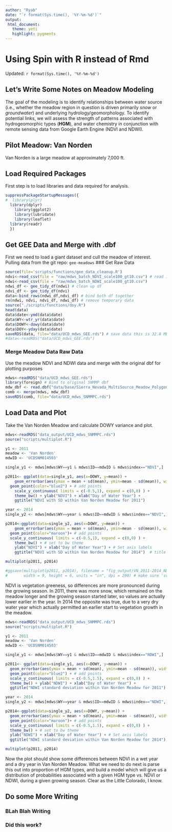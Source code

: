 ---
author: "Ryab"
date: "`r format(Sys.time(), '%Y-%m-%d')`"
output:
 html_document:
   theme: yeti
   highlight: pygments
--- 

# Using Spin with R instead of Rmd
Updated: `r format(Sys.time(), '%Y-%m-%d')`

## Let's Write Some Notes on Meadow Modeling

The goal of the modeling is to identify relationships between water source 
(i.e., whether the meadow region in question is driven primarily *snow* or 
*groundwater*) and underlying hydrology/geomorphology. To identify potential
links, we will assess the strength of patterns associated with hydrogeomorphic
types (**HGM**), and water chemistry in conjunction with remote sensing data
from Google Earth Engine (NDVI and NDWI).

## Pilot Meadow: Van Norden

Van Norden is a large meadow at approximately 7,000 ft. 

## Load Required Packages
First step is to load libraries and data required for analysis.

```{r load-libs, include=TRUE}
suppressPackageStartupMessages({
#  library(plyr)
  library(dplyr)
	library(ggplot2)
	library(lubridate)
	library(leaflet)
  library(readr)
  })
```

## Get GEE Data and Merge with .dbf
First we need to load a giant dataset and cull the meadow of interest.
Pulling data from the git repo: `gee-meadows`
### Get Raw Data 

```{r pull-raw-mdw, include=TRUE, eval=FALSE, echo=TRUE}
source(file='scripts/functions/gee_data_cleanup.R')
ndvi<-read_csv(file = "raw/mdws_batch_NDVI_scale100_gt10.csv") # read in raw csv
ndwi<-read_csv(file = "raw/mdws_batch_NDWI_scale100_gt10.csv")
ndwi_df <- gee_tidy_df(ndwi) # clean up df
ndvi_df <- gee_tidy_df(ndvi)
data<-bind_rows(ndwi_df,ndvi_df) # bind both df together
rm(ndwi, ndvi, ndvi_df, ndwi_df) # remove temporary data
source("./scripts/functions/doy.R")
head(data)
data$date<-ymd(data$date)
data$WY<-wtr_yr(data$date)
data$DOWY<-dowy(data$date)
data$DOY<-yday(data$date)
saveRDS(data, file="data/UCD_mdws_GEE.rds") # save data this is 32.8 MB
#data<-readRDS("data/UCD_mdws_GEE.rds")
```

### Merge Meadow Data Raw Data 
Use the meadow NDVI and NDWI data and merge with the original dbf for plotting purposes

```{r mdw-merge, include=TRUE, eval=FALSE, echo=TRUE}
mdws<-readRDS("data/UCD_mdws_GEE.rds")
library(foreign) # Bind to original SNMMP dbf
mdw_dbf <- read.dbf("data/base/Sierra_Nevada_MultiSource_Meadow_Polygons_Compilation_v1_simplify10m.dbf")
comb <- merge(mdws, mdw_dbf)
saveRDS(comb, file="data/UCD_mdws_SNMMPC.rds")
```

## Load Data and Plot
Take the Van Norden Meadow and calculate DOWY variance and plot.

```{r plot-ndvi-varability, include=TRUE, eval=TRUE, echo=FALSE}

mdws<-readRDS("data_output/UCD_mdws_SNMMPC.rds")
source("scripts/multiplot.R")

y1 <- 2011
meadow <- 'Van Norden'
mdwID <- 'UCDSNM014503'

single_y1 <- mdws[mdws$WY==y1 & mdws$ID==mdwID & mdws$index=="NDVI",]

p2011<- ggplot(data=single_y1, aes(x=DOWY, y=mean)) + 
	geom_errorbar(aes(ymax = mean + sd(mean), ymin=mean - sd(mean)), width=0.2, color="gray30", alpha=0.8) +
  geom_point(color="blue2") + # add points
	scale_y_continuous( limits = c(-0.5,1), expand = c(0,0) ) +
	theme_bw() + ylab("NDVI") + xlab("Day of Water Year") +
	ggtitle("NDVI with SD within Van Norden Meadow for 2011")

year <- 2014
single_y2 <- mdws[mdws$WY==year & mdws$ID==mdwID & mdws$index=="NDVI",]

p2014<-ggplot(data=single_y2, aes(x=DOWY, y=mean)) + 
	geom_errorbar(aes(ymax = mean + sd(mean), ymin=mean - sd(mean)), width=0.2, alpha=0.8, color="gray30") +
  geom_point(color="maroon")+ # add points
  scale_y_continuous( limits = c(-0.5,1), expand = c(0,0) ) +
	theme_bw() + # set to bw theme
	ylab("NDVI") + xlab("Day of Water Year") + # Set axis labels
	ggtitle("NDVI with SD within Van Norden Meadow for 2014")  # title of graph

multiplot(p2011, p2014) 

#ggsave(multiplot(p2011, p2014), filename = "fig_output/VN_2011-2014_NDVI.svg",
#       width = 9, height = 6, units = "in", dpi = 200) # make sure 'svglite' installed
```

NDVI is vegetation greeness, so differences are more pronounced during the growing
season. In 2011, there was more snow, which remained on the meadow longer and the
growing season started later, so values are actually lower earlier in the year. In
2014 the opposite was true, due to a very dry water year which actually permitted 
an earlier start to vegetation growth in the meadow.

```{r plot-ndwi-varability, include=TRUE, eval=TRUE, echo=FALSE}

mdws<-readRDS("data_output/UCD_mdws_SNMMPC.rds")
source("scripts/multiplot.R")

y1 <- 2011
meadow <- 'Van Norden'
mdwID <- 'UCDSNM014503'

single_y1 <- mdws[mdws$WY==y1 & mdws$ID==mdwID & mdws$index=="NDWI",]

p2011<- ggplot(data=single_y1, aes(x=DOWY, y=mean)) + 
  geom_errorbar(aes(ymax = mean + sd(mean), ymin=mean - sd(mean)), width=0.2, color="gray30", alpha=0.8) +
  geom_point(color="blue2") + # add points
  scale_y_continuous( limits = c(-0.5,1.5), expand = c(0,0) ) +
  theme_bw() + ylab("NDWI") + xlab("Day of Water Year") +
  ggtitle("NDWI standard deviation within Van Norden Meadow for 2011")

year <- 2014
single_y2 <- mdws[mdws$WY==year & mdws$ID==mdwID & mdws$index=="NDWI",]

p2014<-ggplot(data=single_y2, aes(x=DOWY, y=mean)) + 
  geom_errorbar(aes(ymax = mean + sd(mean), ymin=mean - sd(mean)), width=0.2, color="gray30", alpha=0.8) +
  geom_point(color="maroon")+ # add points
  scale_y_continuous( limits = c(-0.5,1.5), expand = c(0,0) ) +
  theme_bw() + # set to bw theme
  ylab("NDWI") + xlab("Day of Water Year") + # Set axis labels
  ggtitle("NDWI standard deviation within Van Norden Meadow for 2014")  # title of graph

multiplot(p2011, p2014)
```

Now the plot should show some differences between NDVI in a wet year and a dry year
in Van Norden Meadow. What we need to do next is parse this out into proportion 
of HGM types, and build a model which will give us a distribution of probabilities 
associated with a given HGM type vs. NDVI or NDWI, during a given growing season.
Clear as the Little Colorado, I know.

## Do some More Writing

### BLah Blah Writing

### Did this work?




















